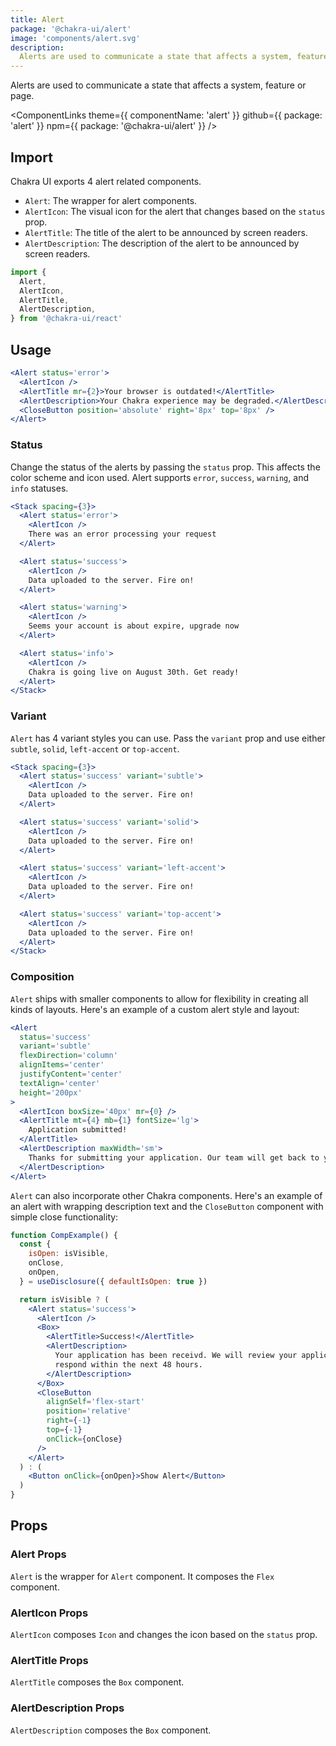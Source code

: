 ```yaml
---
title: Alert
package: '@chakra-ui/alert'
image: 'components/alert.svg'
description:
  Alerts are used to communicate a state that affects a system, feature or page.
---
```


Alerts are used to communicate a state that affects a system, feature or page.

<ComponentLinks
  theme={{ componentName: 'alert' }}
  github={{ package: 'alert' }}
  npm={{ package: '@chakra-ui/alert' }}
/>

<carbon-ad></carbon-ad>

## Import

Chakra UI exports 4 alert related components.

- `Alert`: The wrapper for alert components.
- `AlertIcon`: The visual icon for the alert that changes based on the `status`
  prop.
- `AlertTitle`: The title of the alert to be announced by screen readers.
- `AlertDescription`: The description of the alert to be announced by screen
  readers.

```js
import {
  Alert,
  AlertIcon,
  AlertTitle,
  AlertDescription,
} from '@chakra-ui/react'
```

## Usage

```jsx
<Alert status='error'>
  <AlertIcon />
  <AlertTitle mr={2}>Your browser is outdated!</AlertTitle>
  <AlertDescription>Your Chakra experience may be degraded.</AlertDescription>
  <CloseButton position='absolute' right='8px' top='8px' />
</Alert>
```

### Status

Change the status of the alerts by passing the `status` prop. This affects the
color scheme and icon used. Alert supports `error`, `success`, `warning`, and
`info` statuses.

```jsx
<Stack spacing={3}>
  <Alert status='error'>
    <AlertIcon />
    There was an error processing your request
  </Alert>

  <Alert status='success'>
    <AlertIcon />
    Data uploaded to the server. Fire on!
  </Alert>

  <Alert status='warning'>
    <AlertIcon />
    Seems your account is about expire, upgrade now
  </Alert>

  <Alert status='info'>
    <AlertIcon />
    Chakra is going live on August 30th. Get ready!
  </Alert>
</Stack>
```

### Variant

`Alert` has 4 variant styles you can use. Pass the `variant` prop and use either
`subtle`, `solid`, `left-accent` or `top-accent`.

```jsx
<Stack spacing={3}>
  <Alert status='success' variant='subtle'>
    <AlertIcon />
    Data uploaded to the server. Fire on!
  </Alert>

  <Alert status='success' variant='solid'>
    <AlertIcon />
    Data uploaded to the server. Fire on!
  </Alert>

  <Alert status='success' variant='left-accent'>
    <AlertIcon />
    Data uploaded to the server. Fire on!
  </Alert>

  <Alert status='success' variant='top-accent'>
    <AlertIcon />
    Data uploaded to the server. Fire on!
  </Alert>
</Stack>
```

### Composition

`Alert` ships with smaller components to allow for flexibility in creating all
kinds of layouts. Here's an example of a custom alert style and layout:

```jsx
<Alert
  status='success'
  variant='subtle'
  flexDirection='column'
  alignItems='center'
  justifyContent='center'
  textAlign='center'
  height='200px'
>
  <AlertIcon boxSize='40px' mr={0} />
  <AlertTitle mt={4} mb={1} fontSize='lg'>
    Application submitted!
  </AlertTitle>
  <AlertDescription maxWidth='sm'>
    Thanks for submitting your application. Our team will get back to you soon.
  </AlertDescription>
</Alert>
```

`Alert` can also incorporate other Chakra components. Here's an example of an
alert with wrapping description text and the `CloseButton` component with simple
close functionality:

```jsx
function CompExample() {
  const {
    isOpen: isVisible,
    onClose,
    onOpen,
  } = useDisclosure({ defaultIsOpen: true })

  return isVisible ? (
    <Alert status='success'>
      <AlertIcon />
      <Box>
        <AlertTitle>Success!</AlertTitle>
        <AlertDescription>
          Your application has been receivd. We will review your application and
          respond within the next 48 hours.
        </AlertDescription>
      </Box>
      <CloseButton
        alignSelf='flex-start'
        position='relative'
        right={-1}
        top={-1}
        onClick={onClose}
      />
    </Alert>
  ) : (
    <Button onClick={onOpen}>Show Alert</Button>
  )
}
```

## Props

### Alert Props

`Alert` is the wrapper for `Alert` component. It composes the `Flex` component.

<PropsTable of='Alert' />

### AlertIcon Props

`AlertIcon` composes `Icon` and changes the icon based on the `status` prop.

### AlertTitle Props

`AlertTitle` composes the `Box` component.

### AlertDescription Props

`AlertDescription` composes the `Box` component.
